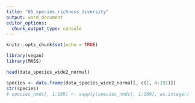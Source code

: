 ```yaml
---
title: "05_species_richness_diversity"
output: word_document
editor_options: 
  chunk_output_type: console
---
```


```r
knitr::opts_chunk$set(echo = TRUE)
```



```r
library(vegan)
library(MASS)

head(data_species_wide2_normal)

species <- data.frame(data_species_wide2_normal[, c(1, 4:192)])
str(species)
# species_nmds[, 1:189] <- sapply(species_nmds[, 1:189], as.integer)




```